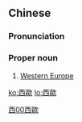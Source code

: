 {{also|西欧}}
==Chinese==
{{zh-forms|s=西欧}}

===Pronunciation===
{{zh-pron
|m=Xī-Ōu
|c=sai1 au1
|mn=Se-au
|cat=pn
}}

===Proper noun===
{{zh-proper noun}}

# [[Western Europe]]

[[Category:zh:Place names|西00西歐]]

[[ko:西歐]]
[[lo:西歐]]